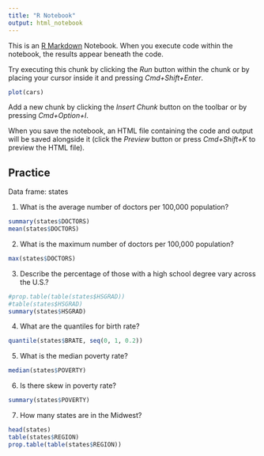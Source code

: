 ```yaml
---
title: "R Notebook"
output: html_notebook
---
```


This is an [R Markdown](http://rmarkdown.rstudio.com) Notebook. When you execute code within the notebook, the results appear beneath the code. 

Try executing this chunk by clicking the *Run* button within the chunk or by placing your cursor inside it and pressing *Cmd+Shift+Enter*. 

```r
plot(cars)
```

Add a new chunk by clicking the *Insert Chunk* button on the toolbar or by pressing *Cmd+Option+I*.

When you save the notebook, an HTML file containing the code and output will be saved alongside it (click the *Preview* button or press *Cmd+Shift+K* to preview the HTML file).

## Practice

Data frame: states

1. What is the average number of doctors per 100,000 population? 

```r
summary(states$DOCTORS)
mean(states$DOCTORS)
```

2. What is the maximum number of doctors per 100,000 population? 

```r
max(states$DOCTORS)
```

3. Describe the percentage of those with a high school degree vary across the U.S.? 

```r
#prop.table(table(states$HSGRAD))
#table(states$HSGRAD)
summary(states$HSGRAD)
```

4. What are the quantiles for birth rate? 

```r
quantile(states$BRATE, seq(0, 1, 0.2))
```


5. What is the median poverty rate? 

```r
median(states$POVERTY)
```


6. Is there skew in poverty rate? 

```r
summary(states$POVERTY)
```


7. How many states are in the Midwest? 
```r
head(states)
table(states$REGION)
prop.table(table(states$REGION))
```
